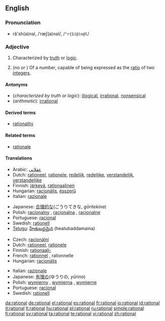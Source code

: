 ==English==

===Pronunciation===
* ră'sh(ə)nəl, /ˈræʃ(ə)nəl/, /<tt>"r{S(@)n@l</tt>/

===Adjective===
{{en-adj}}

# Characterized by [[truth]] or [[logic]].
# {{arithmetic}} (''no'' {{compar}} ''or'' {{superl}}) Of a number, capable of being expressed as the [[ratio]] of two [[integer]]s.



====Antonyms====
* (''characterized by truth or logic''): [[illogical]], [[irrational]], [[nonsensical]]
* (''arithmetic''): [[irrational]]

====Derived terms====
* [[rationality]]

====Related terms====
* [[rationale]]

====Translations====
{{trans-top|characterized by truth or logic}}
* Arabic: [[عقلاني]]
* Dutch: [[rationeel]], [[rationele]], [[redelijk]], [[redelijke]], [[verstandelijk]], [[verstandelijke]]
* Finnish: [[järkevä]], [[rationaalinen]]
* Hungarian: [[racionális]], [[ésszerű]]
* Italian: [[razionale]]
{{trans-mid}}
* Japanese: [[合理的な]](ごうりてきな, ''gōritekina'')
* Polish: [[racjonalny]] {{m}}, [[racjonalna]] {{f}}, [[racjonalne]] {{n}}
* Portuguese: [[racional]]
* Swedish: [[rationell]]
* [[Telugu]]: [[హేతుబద్దమైన]] (heatubaddamaina)
{{trans-bottom}}

{{trans-top|arithmetic}}
* Czech: [[racionální]]
* Dutch: [[rationeel]], [[rationele]]
* Finnish: [[rationaali-]]
* French: [[rationnel]] {{m}}, rationnelle {{f}}
* Hungarian: [[racionális]]
{{trans-mid}}
* Italian: [[razionale]]
* Japanese: [[有理の]](ゆうりの, ''yūrino'')
* Polish: [[wymierny]] {{m}}, [[wymierna]] {{f}}, [[wymierne]] {{n}}
* Portuguese: [[racional]]
* Swedish: [[rationell]]
{{trans-bottom}}

[[da:rational]]
[[de:rational]]
[[el:rational]]
[[es:rational]]
[[fr:rational]]
[[io:rational]]
[[id:rational]]
[[it:rational]]
[[lt:rational]]
[[hu:rational]]
[[pl:rational]]
[[ru:rational]]
[[simple:rational]]
[[fi:rational]]
[[sv:rational]]
[[ta:rational]]
[[te:rational]]
[[vi:rational]]
[[zh:rational]]